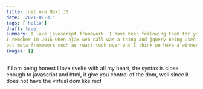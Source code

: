 ```yaml
---
title: just use Next JS
date: '2021-01-31'
tags: ['hello']
draft: true
summary: I love javascript framework. I have been following them for years now,
I remeber in 2016 when ajax web call was a thing and jquery being used a lot.
but meta framework such as react took over and I think we have a winner
images: []
---
```


If I am being honest I love svelte with all my heart, the syntax is close enough
to javascript and html, it give you control of the dom, well since it does not
have the virtual dom like rect

